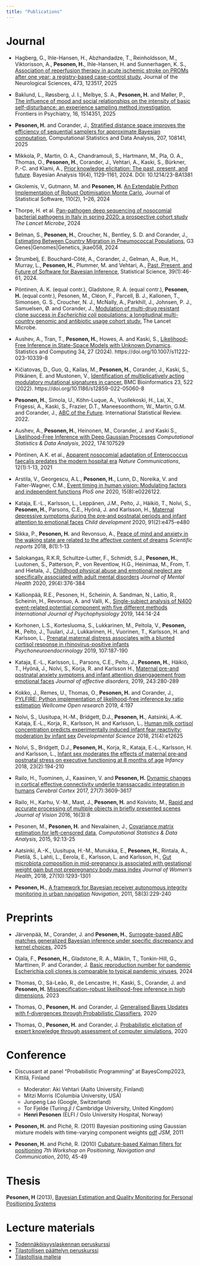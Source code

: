 ```yaml
---
title: "Publications"
---
```




Journal
=======
- Hagberg, G., Ihle-Hansen, H., Abzhandadze, T., Reinholdsson, M., Viktorisson, A., **Pesonen, H.**, Ihle-Hansen, H. and Sunnerhagen, K. S., [Association of reperfusion therapy in acute ischemic stroke on PROMs after one year; a registry-based case-control study](https://www.sciencedirect.com/science/article/pii/S0022510X25001340), Journal of the Neurological Sciences, 473, 123517, 2025

- Baklund, L., Røssberg, J. I., Melbye, S. A., **Pesonen, H.** and Møller, P., [The influence of mood and social relationships on the intensity of basic self-disturbance: an experience sampling method investigation](https://www.frontiersin.org/journals/psychiatry/articles/10.3389/fpsyt.2025.1514351/full), Frontiers in Psychiatry, 16, 1514351, 2025

- **Pesonen, H.** and Corander, J., [Stratified distance space improves the efficiency of sequential samplers for approximate Bayesian computation](https://www.sciencedirect.com/science/article/pii/S0167947325000179), Computational Statistics and Data Analysis, 207, 108141, 2025

- Mikkola, P., Martin, O. A., Chandramouli, S., Hartmann, M., Pla, O. A., Thomas, O., **Pesonen, H.**, Corander, J., Vehtari, A., Kaski, S., Bürkner, P.-C. and Klami, A., [Prior knowledge elicitation: The past, present, and future](https://projecteuclid.org/journals/bayesian-analysis/advance-publication/Prior-Knowledge-Elicitation-The-Past-Present-and-Future/10.1214/23-BA1381.full). Bayesian Analysis 19(4), 1129-1161, 2024. DOI: 10.1214/23-BA1381

- Gkolemis, V., Gutmann, M. and **Pesonen, H.** [An Extendable Python Implementation of Robust Optimisation Monte Carlo](https://www.jstatsoft.org/article/view/v110i02), Journal of Statistical Software, 110(2), 1–26, 2024

- Thorpe, H. et al. [Pan-pathogen deep sequencing of nosocomial bacterial pathogens in Italy in spring 2020: a prospective cohort study](https://www.thelancet.com/journals/lanmic/article/PIIS2666-5247(24)00113-7/fulltext) *The Lancet Microbe*, 2024

- Belman, S., **Pesonen, H.**, Croucher, N., Bentley, S. D. and Corander, J., [Estimating Between Country Migration in Pneumococcal Populations](https://academic.oup.com/g3journal/advance-article/doi/10.1093/g3journal/jkae058/7632324), G3 Genes|Genomes|Genetics, jkae058, 2024

- Štrumbelj, E. Bouchard-Côté, A., Corander, J., Gelman, A., Rue, H., Murray, L., **Pesonen, H.**, Plummer, M. and Vehtari, A., [Past, Present, and Future of Software for Bayesian Inference](https://projecteuclid.org/journals/statistical-science/volume-39/issue-1/Past-Present-and-Future-of-Software-for-Bayesian-Inference/10.1214/23-STS907.full), Statistical Science, 39(1):46-61, 2024.

- Pöntinen, A. K. (equal contr.), Gladstone, R. A. (equal contr.), **Pesonen, H.** (equal contr.), Pesonen, M., Cléon, F., Parcell, B. J., Kallonen, T., Simonsen, G. S., Croucher, N. J., McNally, A., Parkhill, J., Johnsen, P. J., Samuelsen, Ø. and Corander, J., [Modulation of multi-drug resistant clone success in _Escherichia coli_ populations: a longitudinal multi-country genomic and antibiotic usage cohort study.](https://www.sciencedirect.com/science/article/pii/S2666524723002926) The Lancet Microbe.

- Aushev, A., Tran, T., **Pesonen, H.**, Howes, A. and Kaski, S., [Likelihood-Free Inference in State-Space Models with Unknown Dynamics](https://link.springer.com/article/10.1007/s11222-023-10339-8). Statistics and Computing 34, 27 (2024). https://doi.org/10.1007/s11222-023-10339-8


- Kičiatovas, D., Guo, Q., Kailas, M., **Pesonen, H.**, Corander, J., Kaski, S., Pitkänen, E. and Mustonen, V., [Identification of multiplicatively acting modulatory mutational signatures in cancer.](https://bmcbioinformatics.biomedcentral.com/articles/10.1186/s12859-022-05060-8) BMC Bioinformatics 23, 522 (2022). https://doi.org/10.1186/s12859-022-05060-8

- **Pesonen, H.**, Simola, U., Köhn-Luque, A., Vuollekoski, H., Lai, X., Frigessi, A., Kaski, S., Frazier, D.T.,  Maneesoonthorn, W., Martin, G.M. and Corander, J., [ABC of the Future](https://onlinelibrary.wiley.com/doi/full/10.1111/insr.12522). International Statistical Review. 2022.

-  Aushev, A., **Pesonen, H.**, Heinonen, M., Corander, J. and Kaski S., [Likelihood-Free Inference with Deep Gaussian Processes](https://www.sciencedirect.com/science/article/pii/S0167947322001098) *Computational Statistics \& Data Analysis*, 2022, 174:107529 

- Pöntinen, A.K. et al., [Apparent nosocomial adaptation of Enterococcus faecalis predates the modern hospital era](https://www.nature.com/articles/s41467-021-21749-5) *Nature Communications*, 12(1):1-13, 2021

- Arstila, V., Georgescu, A.L., **Pesonen, H.**, Lunn, D., Noreika, V. and Falter-Wagner, C.M., [Event timing in human vision: Modulating factors and independent functions](https://journals.plos.org/plosone/article?id=10.1371/journal.pone.0226122) *PloS one* 2020, 15(8):e0226122.

- Kataja, E.-L., Karlsson, L., Leppänen, J.M., Pelto, J., Häikiö, T., Nolvi, S., **Pesonen, H.**, Parsons, C.E., Hyönä, J. and Karlsson, H., [Maternal depressive symptoms during the pre‐and postnatal periods and infant attention to emotional faces](https://srcd.onlinelibrary.wiley.com/doi/abs/10.1111/cdev.13152)
*Child development* 2020, 91(2):e475-e480

- Sikka, P., **Pesonen, H.** and Revonsuo, A., [Peace of mind and anxiety in the waking state are related to the affective content of dreams](https://www.nature.com/articles/s41598-018-30721-1) *Scientific reports* 2018, 8(1):1-13

- Salokangas, R.K.R, Schultze-Lutter, F., Schmidt, S.J., **Pesonen, H.**, Luutonen, S.,  Patterson, P., von Reventlow, H.G., Heinimaa, M., From, T. and Hietala, J., [Childhood physical abuse and emotional neglect are specifically associated with adult mental disorders](https://www.tandfonline.com/doi/10.1080/09638237.2018.1521940) *Journal of Mental Health* 2020, 29(4):376-384

- Kallionpää, R.E., Pesonen, H.,  Scheinin, A. Sandman, N., Laitio, R., Scheinin, H., Revonsuo, A. and Valli, K., [Single-subject analysis of N400 event-related potential component with five different methods](https://www.sciencedirect.com/science/article/pii/S0167876019300406)
*International Journal of Psychophysiology* 2019, 144:14-24

- Korhonen, L.S., Kortesluoma, S., Lukkarinen, M., Peltola, V., **Pesonen, H.**, Pelto, J., Tuulari, J.J., Lukkarinen, H., Vuorinen, T., Karlsson, H. and Karlsson, L., [Prenatal maternal distress associates with a blunted cortisol response in rhinovirus-positive infants](https://www.sciencedirect.com/science/article/pii/S0306453018310722) *Psychoneuroendocrinology* 2019, 107:187-190

- Kataja, E.-L., Karlsson, L., Parsons, C.E., Pelto, J., **Pesonen, H.**, Häikiö, T., Hyönä, J., Nolvi, S., Korja, R. and Karlsson H., [Maternal pre-and postnatal anxiety symptoms and infant attention disengagement from emotional faces](https://www.sciencedirect.com/science/article/abs/pii/S0165032718312837)
*Journal of affective disorders*, 2019, 243:280-289

- Kokko, J., Remes, U., Thomas, O., **Pesonen, H.** and Corander, J., [PYLFIRE: Python implementation of likelihood-free inference by ratio estimation](https://www.ncbi.nlm.nih.gov/pmc/articles/PMC7041362.1/) *Wellcome Open research* 2019, 4:197

- Nolvi, S., Uusitupa, H.‐M., Bridgett, D.J., **Pesonen, H.**, Aatsinki, A.‐K. Kataja, E.‐L., Korja, R., Karlsson, H. and Karlsson, L., [Human milk cortisol concentration predicts experimentally induced infant fear reactivity: moderation by infant sex](https://onlinelibrary.wiley.com/doi/abs/10.1111/desc.12625) *Developmental Science* 2018, 21(4):e12625

- Nolvi, S., Bridgett, D.J., **Pesonen, H.**, Korja, R., Kataja, E.‐L., Karlsson, H. and Karlsson, L.,
[Infant sex moderates the effects of maternal pre‐and postnatal stress on executive functioning at 8 months of age](https://onlinelibrary.wiley.com/doi/abs/10.1111/infa.12206) *Infancy* 2018, 23(2):194-210

- Railo, H., Tuominen, J., Kaasinen, V. and **Pesonen, H.**  [Dynamic changes in cortical effective connectivity underlie transsaccadic integration in humans](https://academic.oup.com/cercor/article/27/7/3609/3056384) *Cerebral Cortex* 2017, 27(7):3609-3617

- Railo, H., Karhu, V.-M., Mast, J., **Pesonen, H.** and Koivisto, M.,  [Rapid and accurate processing of multiple objects in briefly presented scenes](https://jov.arvojournals.org/article.aspx?articleid=2491178) *Journal of Vision* 2016, 16(3):8

- Pesonen, M., **Pesonen, H.** and Nevalainen, J.,  [Covariance matrix estimation for left-censored data](https://www.sciencedirect.com/science/article/abs/pii/S0167947315001437), *Computational Statistics & Data Analysis*, 2015, 92:13-25

- Aatsinki, A.-K., Uusitupa, H.-M., Munukka, E., **Pesonen, H.**, Rintala, A., Pietilä, S., Lahti, L., Eerola, E., Karlsson, L. and Karlsson, H., [Gut microbiota composition in mid-pregnancy is associated with gestational weight gain but not prepregnancy body mass index](https://www.ncbi.nlm.nih.gov/pmc/articles/PMC6205042/) *Journal of Women's Health*, 2018, 27(10):1293-1301

- **Pesonen, H.**, [A framework for Bayesian receiver autonomous integrity monitoring in urban navigation](https://onlinelibrary.wiley.com/doi/abs/10.1002/j.2161-4296.2011.tb02583.x) *Navigation*, 2011, 58(3):229-240

Preprints
==========

- Järvenpää, M., Corander, J. and **Pesonen, H.**, [Surrogate-based ABC matches generalized Bayesian inference under specific discrepancy and kernel choices](https://arxiv.org/abs/2502.11738), 2025

- Ojala, F., **Pesonen, H.**, Gladstone, R. A., Mäklin, T., Tonkin-Hill, G., Marttinen, P. and Corander, J. [Basic reproduction number for pandemic Escherichia coli clones is comparable to typical pandemic viruses](https://doi.org/10.1101/2024.05.08.593267), 2024

- Thomas, O., Sá-Leão, R., de Lencastre, H., Kaski, S., Corander, J. and **Pesonen, H.** [Misspecification-robust likelihood-free inference in high dimensions](https://arxiv.org/abs/2002.09377), 2023

- Thomas, O., **Pesonen, H.** and Corander, J. [Generalised Bayes Updates with f-divergences through Probabilistic Classifiers](https://arxiv.org/abs/2007.04358), 2020

- Thomas, O., **Pesonen, H.** and Corander, J. [Probabilistic elicitation of expert knowledge through assessment of computer simulations](https://arxiv.org/abs/2002.10902), 2020

Conference
==========

- Discussant at panel "Probabilistic Programming" at BayesComp2023, Kittilä, Finland
    - Moderator: Aki Vehtari (Aalto University, Finland)
    - Mitzi Morris (Columbia University, USA)
    - Junpeng Lao (Google, Switzerland)
    - Tor Fjelde (Turing.jl / Cambridge University, United Kingdom) 
    - **Henri Pesonen** (ELFI / Oslo University Hospital, Norway)

- **Pesonen, H.** and Piché, R. (2011) Bayesian positioning using Gaussian mixture models with time-varying component weights [pdf](https://www.researchgate.net/profile/Robert_Piche/publication/259193183_Bayesian_positioning_using_Gaussian_mixture_models_with_time-varying_component_weights/links/0046352a59df58f815000000/Bayesian-positioning-using-Gaussian-mixture-models-with-time-varying-component-weights.pdf) *JSM*, 2011

- **Pesonen, H.** and Piché, R. (2010) [Cubature-based Kalman filters for positioning](https://ieeexplore.ieee.org/abstract/document/5653829)
*7th Workshop on Positioning, Navigation and Communication*, 2010, 45-49

Thesis
======

**Pesonen, H** (2013), [Bayesian Estimation and Quality Monitoring for Personal Positioning Systems](https://trepo.tuni.fi/handle/10024/114878)

Lecture materials
=================

- [Todennäköisyyslaskennan peruskurssi](assets/lecture_materials/TILM3553.pdf)
- [Tilastollisen päättelyn peruskurssi](assets/lecture_materials/TILM3555.pdf)
- [Tilastollisia malleja](assets/lecture_materials/TILM3511.pdf)

